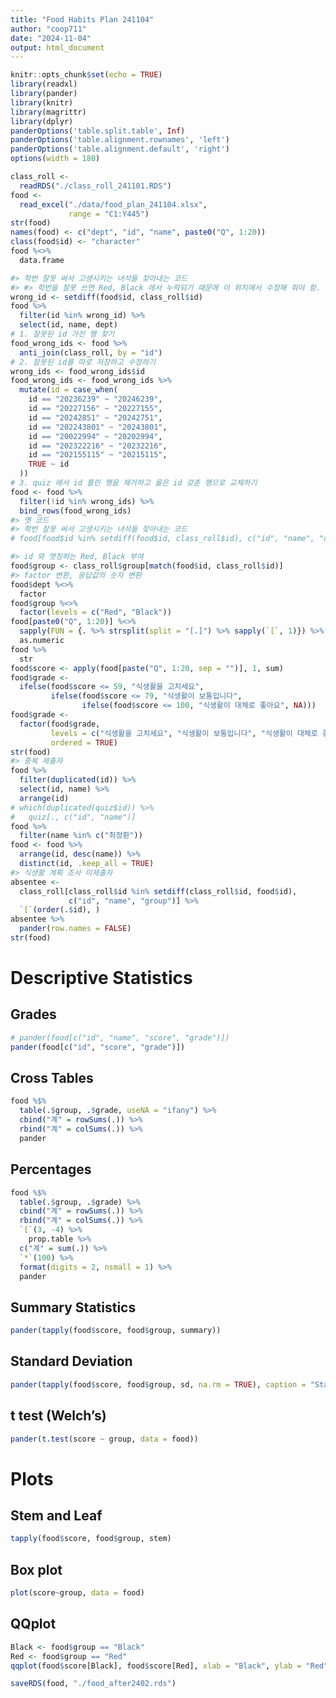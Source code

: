 ```yaml
---
title: "Food Habits Plan 241104"
author: "coop711"
date: "2024-11-04"
output: html_document
---
```


```r
knitr::opts_chunk$set(echo = TRUE)
library(readxl)
library(pander)
library(knitr)
library(magrittr)
library(dplyr)
panderOptions('table.split.table', Inf)
panderOptions('table.alignment.rownames', 'left')
panderOptions('table.alignment.default', 'right')
options(width = 180)
```

```r
class_roll <- 
  readRDS("./class_roll_241101.RDS")
food <-
  read_excel("./data/food_plan_241104.xlsx",
             range = "C1:Y445")
str(food)
names(food) <- c("dept", "id", "name", paste0("Q", 1:20))
class(food$id) <- "character"
food %<>% 
  data.frame

#> 학번 잘못 써서 고생시키는 녀석들 찾아내는 코드
#> #> 학번을 잘못 쓰면 Red, Black 에서 누락되기 때문에 이 위치에서 수정해 줘야 함.
wrong_id <- setdiff(food$id, class_roll$id)
food %>%
  filter(id %in% wrong_id) %>%
  select(id, name, dept)
# 1. 잘못된 id 가진 행 찾기
food_wrong_ids <- food %>%
  anti_join(class_roll, by = "id") 
# 2. 잘못된 id를 따로 저장하고 수정하기
wrong_ids <- food_wrong_ids$id
food_wrong_ids <- food_wrong_ids %>%
  mutate(id = case_when(
    id == "20236239" ~ "20246239",
    id == "20227156" ~ "20227155",
    id == "20242851" ~ "20242751",
    id == "202243801" ~ "20243801",
    id == "20022994" ~ "20202994",
    id == "202322216" ~ "20232216",
    id == "202155115" ~ "20215115",
    TRUE ~ id
  ))
# 3. quiz 에서 id 틀린 행을 제거하고 옳은 id 갖춘 행으로 교체하기
food <- food %>%
  filter(!id %in% wrong_ids) %>%
  bind_rows(food_wrong_ids)
#> 옛 코드
#> 학번 잘못 써서 고생시키는 녀석들 찾아내는 코드
# food[food$id %in% setdiff(food$id, class_roll$id), c("id", "name", "dept")]

#> id 와 맷칭하는 Red, Black 부여
food$group <- class_roll$group[match(food$id, class_roll$id)]
#> factor 변환, 응답값의 숫자 변환
food$dept %<>% 
  factor
food$group %<>%
  factor(levels = c("Red", "Black"))
food[paste0("Q", 1:20)] %<>%
  sapply(FUN = {. %>% strsplit(split = "[.]") %>% sapply(`[`, 1)}) %>%
  as.numeric
food %>%
  str
food$score <- apply(food[paste("Q", 1:20, sep = "")], 1, sum)
food$grade <- 
  ifelse(food$score <= 59, "식생활을 고치세요", 
         ifelse(food$score <= 79, "식생활이 보통입니다", 
                ifelse(food$score <= 100, "식생활이 대체로 좋아요", NA)))
food$grade <- 
  factor(food$grade, 
         levels = c("식생활을 고치세요", "식생활이 보통입니다", "식생활이 대체로 좋아요"), 
         ordered = TRUE)
str(food)
#> 중복 제출자
food %>%
  filter(duplicated(id)) %>%
  select(id, name) %>%
  arrange(id)
# which(duplicated(quiz$id)) %>%
#   quiz[., c("id", "name")]
food %>%
  filter(name %in% c("최정환"))
food <- food %>% 
  arrange(id, desc(name)) %>%
  distinct(id, .keep_all = TRUE)
#> 식생활 계획 조사 미제출자
absentee <- 
  class_roll[class_roll$id %in% setdiff(class_roll$id, food$id), 
             c("id", "name", "group")] %>%
  `[`(order(.$id), ) 
absentee %>%
  pander(row.names = FALSE) 
str(food)
```

# Descriptive Statistics

## Grades

```r
# pander(food[c("id", "name", "score", "grade")])
pander(food[c("id", "score", "grade")])
```

## Cross Tables

```r
food %$%
  table(.$group, .$grade, useNA = "ifany") %>%
  cbind("계" = rowSums(.)) %>%
  rbind("계" = colSums(.)) %>%
  pander
```

## Percentages

```r
food %$%
  table(.$group, .$grade) %>%
  cbind("계" = rowSums(.)) %>%
  rbind("계" = colSums(.)) %>%
  `[`(3, -4) %>%
    prop.table %>% 
  c("계" = sum(.)) %>%
  `*`(100) %>%
  format(digits = 2, nsmall = 1) %>%
  pander
```

## Summary Statistics

```r
pander(tapply(food$score, food$group, summary))
```

## Standard Deviation

```r
pander(tapply(food$score, food$group, sd, na.rm = TRUE), caption = "Standard Deviation")
```

## t test (Welch's)

```r
pander(t.test(score ~ group, data = food))
```

# Plots

## Stem and Leaf

```r
tapply(food$score, food$group, stem)
```

## Box plot

```r
plot(score~group, data = food)
```

## QQplot

```r
Black <- food$group == "Black"
Red <- food$group == "Red"
qqplot(food$score[Black], food$score[Red], xlab = "Black", ylab = "Red")
```

<!--
# save
-->

```r
saveRDS(food, "./food_after2402.rds")
```